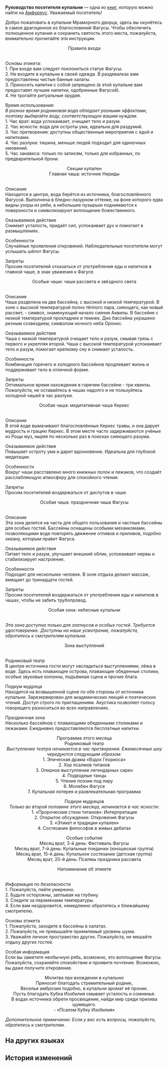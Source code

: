 {{Книга Инфобокс
|id           = 452
|Название     = Руководство посетителя купальни
|Изображение  = Предмет Bath User Manual.png
|Мир          = Амфореус
|Томов        = 1
|Автор        = <!--нужно добавить-->
|Описание     = Официальный буклет для гостей купален. Постоянно обновляется с изменениями купален и расписания представлений.
|Том1         = {{tx}}
|Источник1    = {{tx|Отсутствует источник}}
|Персонажи    = 
|Фракции      = 
}}
'''Руководство посетителя купальни''' — одна из [[Книги|книг]], которую можно найти на [[Амфореус]].
<!--
==Получение==
<gallery>
Книга НАЗВАНИЕ.png|НАЗВАНИЕ
Локация НАЗВАНИЕ.png|Расположение на карте. Ближайший пространственный якорь «[[НАЗВАНИЕ]]»
</gallery>
-->
Уважаемый посетитель!

Добро пожаловать в купальни Мраморного дворца, здесь вы окунётесь в самое драгоценное из благословений Фагусы. Чтобы обеспечить полноценное купание и сохранить святость этого места, пожалуйста, внимательно прочитайте эти инструкции.

<div align="center">Правила входа</div><br />Основы этикета:<br />
1. При входе вам следует поклониться статуе Фагусы.<br />
2. Не входите в купальни в своей одежде. В раздевалках вам предоставлены чистые банные халаты.<br />
3. Приносить напитки с собой запрещено (в этой купальне вам предоставят лучшие напитки, одобренные Фагусой).<br />
4. Не трогайте ритуальные орудия.

Время использования:<br />
''В разное время родниковая вода обладает разными эффектами, поэтому выбирайте воду, соответствующую вашим нуждам.''<br />
1. Час врат: вода успокаивает, очищает тело и разум.<br />
2. Час ясности: вода для остроты ума, идеальна для раздумий.<br />
3. Час претворения: доступны общественные мероприятия с едой и напитками.<br />
4. Час разлуки: тишина, меньше людей подходит для одиночных омовений.<br />
5. Час занавеса: только по записям, только для избранных, по предварительной брони.

<div align="center">Секции купален<br />
Главная чаша: источник Нериды</div><br />Описание<br />
Находится в центре, вода берётся из источника, благословлённого Фагусой. Выполнена в бледно-лазурном оттенке, на фоне которого едва видны узоры из ряби, а небольшие пузырьки поднимаются к поверхности и символизируют воплощение божественного.

Оказываемое действие<br />
Снимает усталость, придаёт сил, успокаивает дух и помогает в размышлениях.

Особенности<br />
Случайные проявления откровений. Наблюдательные посетители могут услышать шёпот Фагусы.

Запреты<br />
Просим посетителей отказаться от употребления еды и напитков в главной чаше, в знак уважения к Фагусе.

<div align="center">Особые чаши: чаши рассвета и звёздного света</div><br />Описание<br />
Чаша разделена на два бассейна, с высокой и низкой температурой. В зоне с высокой температурой полно тёплого пара, сияющего, как новый рассвет, - символ, знаменующий начало сияния Аквилы. В бассейне с низкой температурой прохладнее и темнее. Дно бассейна украшено резным созвездием, символом ночного неба Оронис.

Оказываемое действие<br />
Чаша с низкой температурой очищает тело и разум, смывая грязь с первого и укрепляя второй. Чаша с высокой температурой успокаивает тело и разум, помогает крепкому сну и снимает усталость.

Особенности<br />
Комбинация горячего и холодного бассейнов продлевает жизнь и поддерживает тело в отличной форме.

Запреты<br />
Оптимальное время нахождения в горячем бассейне - три квинты. Пожалуйста, не оставайтесь в чашах надолго и не пользуйтесь холодной чашей в час разлуки.

<div align="center">Особая чаша: медитативная чаша Керкес</div><br />Описание<br />
В этой воде вымачивают благословлённые Керкес травы, и она дарует мудрость и грацию Керкес. В этом месте часто задерживаются учёные из Рощи муз, ныряя по несколько раз в поисках сияющего разума.

Оказываемое действие<br />
Повышает остроту ума и дарит вдохновение. Идеальна для глубокой медитации.

Особенности<br />
Вокруг чаши расставлено много книжных полок и лежаков, что создаёт расслабляющую атмосферу для спокойного чтения.

Запреты<br />
Просим посетителей воздержаться от диспутов в чаше.

<div align="center">Особая чаша: праздничная чаша Фагусы</div><br />Описание<br />
Эта зона делится на часть для общего пользования и частные бассейны для особых гостей. Бассейны оснащены особыми механизмами, позволяющими воде повторять движение отливов и приливов, подобно океану, которым правит Фагуса.

Оказываемое действие<br />
Питает тело и разум, улучшает внешний облик, успокаивает нервы и стабилизирует настроение.

Особенности<br />
Подходит для нескольких человек. В зоне отдыха делают массаж, вмещает до тринадцати гостей.

Запреты<br />
Просим посетителей воздержаться от употребления еды и напитков в чашах, чтобы не забить трубопровод.

<div align="center">Особая зона: небесные купальни</div><br />''Эта зона доступна только для златиусов и особых гостей. Требуется удостоверение. Доступны на наше усмотрение, пожалуйста, обратитесь к смотрителям купальни.''

<div align="center">Зона выступлений</div><br />Родниковый театр<br />
В центре источника гости могут насладиться выступлениями, лёжа в воде. Здесь есть плавающие острова, плавающие обеденные столики, особые звуковые колонны, подъёмная сцена и прочие блага.

Подиум мудреца<br />
Находится на возвышенной сцене по обе стороны от источника купальни. Зарезервирован для академических лекций и поэтических чтений. Доступ строго по приглашениям. Акустика позволяет голосу говорящего разноситься во всех направлениях.

Праздничная зона<br />
Несколько бассейнов с плавающими обеденными столиками и лежаками. Ежедневно предоставляются бесплатные напитки.

<div align="center">Программа этого месяца<br />
Родниковый театр<br />
''Выступление театра начинается в час претворения. Ежемесячные шоу чередуются следующим образом:''<br />
1. Эпическая драма «Вздох Геориоса»<br />
2. Хор псалмов титанов<br />
3. Оперное выступление легендарных сирен<br />
4. Подводные танцы<br />
5. Чтение поэзии под лиру<br />
6. Молебен Фагусе<br />
7. Купальная лотерея и развлекательная программа

Подиум мудрецов<br />
''Только во второй половине этого месяца, начинается в час ясности:''<br />
1. «Пророческие стихи титанов»: Интерпретация<br />
2. Открытое обсуждение: Откровения Фагусы<br />
3. «Этикет и традиции купален»<br />
4. Состязание философов в живых дебатах

Особые события<br />
Месяц врат, 3-й день: Фестиваль Фагусы<br />
Месяц врат, 7-й день: Купальные поединки (юношеская группа)<br />
Месяц врат, 15-й день: Купальное состязание (детская группа)<br />
Месяц врат, 20-й день: Псалмы праздника рассвета

Напоминание об этикете</div><br />Информация по безопасности<br />
1. Пожалуйста, пейте умеренно.<br />
2. Будьте осторожны, заплывая на глубину.<br />
3. Следите за переменами температуры.<br />
4. Если вам нездоровится, немедленно обратитесь к ближайшему смотрителю.

Основы этикета<br />
1. Пожалуйста, заходите в бассейны в халатах.<br />
2. Пожалуйста, не превышайте приемлемый уровень шума.<br />
3. Уважайте личное пространство других. Пожалуйста, не мешайте отдыху других гостей.

Особая информация<br />
Если вы заметите необычную рябь, возможно, это воплощение Фагусы. Пожалуйста, сохраняйте спокойствие и проявите почтение. Возможно, вы даже получите откровение.

<div align="center">Молитва при вхождении в купальню<br />
Приносит благодать стремительный родник,<br />
Веселье амброзии подобно, в купальни аромат её проник.<br />
Пусть благодать Кубка Изобилия смывает усталость и сомненья.<br />
В водах источника обрети просвещение, найди мир среди прилива шумящего.<br />
- «Псалом Кубку Изобилия»</div>

''Дополнительное примечание: Если у вас есть вопросы, пожалуйста, обратитесь к смотрителям.''

==На других языках==
{{На других языках
|en   = Bath User Manual
|zhs  = 浴池使用手册
|zht  = 浴池使用手冊
|ja   = ピュエロス利用上の注意事項
|ko   = 목욕탕 사용 가이드
|es   = Manual de uso de los baños
|fr   = Manuel d'utilisation des thermes
|ru   = Руководство посетителя купальни
|th   = คู่มือการใช้สระอาบน้ำ
|vi   = Sổ Tay Sử Dụng Bể Tắm
|de   = Benutzerhandbuch für Badehaus
|id   = Panduan Penggunaan Pemandian
|pt   = Manual do Usuário de Banho
}}

==История изменений==
{{История изменений|3.0}}